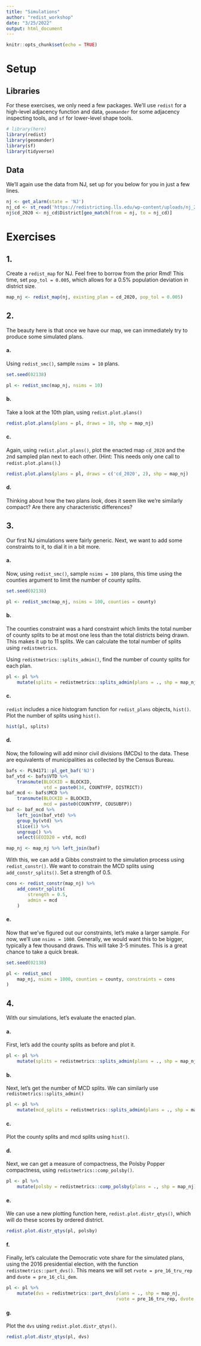 ```yaml
---
title: "Simulations"
author: "redist_workshop"
date: "3/25/2022"
output: html_document
---
```


```r
knitr::opts_chunk$set(echo = TRUE)
```

# Setup

## Libraries

For these exercises, we only need a few packages. We'll use `redist` for a high-level adjacency function and data, `geomander` for some adjacency inspecting tools, and `sf` for lower-level shape tools.
```r
# library(here)
library(redist)
library(geomander)
library(sf)
library(tidyverse)
```

## Data

We'll again use the data from NJ, set up for you below for you in just a few lines.

```r
nj <- get_alarm(state = 'NJ')
nj_cd <- st_read('https://redistricting.lls.edu/wp-content/uploads/nj_2020_congress_2021-12-22_2031-06-30.json')
nj$cd_2020 <- nj_cd$District[geo_match(from = nj, to = nj_cd)]
```

# Exercises

## 1.

Create a `redist_map` for NJ. Feel free to borrow from the prior Rmd! This time, set `pop_tol = 0.005`, which allows for a 0.5% population deviation in district size.

```r
map_nj <- redist_map(nj, existing_plan = cd_2020, pop_tol = 0.005)
```


## 2.

The beauty here is that once we have our map, we can immediately try to produce some simulated plans.

#### a.
Using `redist_smc()`, sample `nsims = 10` plans.

```r
set.seed(02138)
```


```r
pl <- redist_smc(map_nj, nsims = 10)
```

#### b.

Take a look at the 10th plan, using `redist.plot.plans()`

```r
redist.plot.plans(plans = pl, draws = 10, shp = map_nj)
```

#### c.

Again, using `redist.plot.plans()`, plot the enacted map `cd_2020` and the `2`nd sampled plan next to each other. (Hint: This needs only one call to `redist.plot.plans()`.)

```r
redist.plot.plans(plans = pl, draws = c('cd_2020', 2), shp = map_nj)
```

#### d.

Thinking about how the two plans _look_, does it seem like we're similarly compact? Are there any characteristic differences?


## 3.

Our first NJ simulations were fairly generic. Next, we want to add some constraints to it, to dial it in a bit more.

#### a.

Now, using `redist_smc()`, sample `nsims = 100` plans, this time using the counties argument to limit the number of county splits.

```r
set.seed(02138)
```


```r
pl <- redist_smc(map_nj, nsims = 100, counties = county)
```
#### b. 

The counties constraint was a hard constraint which limits the total number of county splits to be at most one less than the total districts being drawn. This makes it up to 11 splits. We can calculate the total number of splits using `redistmetrics`.

Using `redistmetrics::splits_admin()`, find the number of county splits for each plan.

```r
pl <- pl %>% 
    mutate(splits = redistmetrics::splits_admin(plans = ., shp = map_nj, admin = county))
```


#### c. 

`redist` includes a nice histogram function for `redist_plans` objects, `hist()`. Plot the number of splits using `hist()`.

```r
hist(pl, splits)
```


#### d.

Now, the following will add minor civil divisions (MCDs) to the data. These are equivalents of municipalities as collected by the Census Bureau.


```r
bafs <- PL94171::pl_get_baf('NJ')
baf_vtd <- bafs$VTD %>% 
    transmute(BLOCKID = BLOCKID,
              vtd = paste0(34, COUNTYFP, DISTRICT))
baf_mcd <- bafs$MCD %>% 
    transmute(BLOCKID = BLOCKID,
              mcd = paste0(COUNTYFP, COUSUBFP))
baf <- baf_mcd %>% 
    left_join(baf_vtd) %>% 
    group_by(vtd) %>% 
    slice(1) %>% 
    ungroup() %>% 
    select(GEOID20 = vtd, mcd)

map_nj <- map_nj %>% left_join(baf)
```
With this, we can add a Gibbs constraint to the simulation process using `redist_constr()`. We want to constrain the MCD splits using `add_constr_splits()`. Set a strength of 0.5.

```r
cons <- redist_constr(map_nj) %>% 
    add_constr_splits(
        strength = 0.5,
        admin = mcd
    )
```


#### e.

Now that we've figured out our constraints, let's make a larger sample. For now, we'll use `nsims = 1000`. Generally, we would want this to be bigger, typically a few thousand draws. This will take 3-5 minutes. This is a great chance to take a quick break.

```r
set.seed(02138)
```


```r
pl <- redist_smc(
    map_nj, nsims = 1000, counties = county, constraints = cons
)
```




## 4.

With our simulations, let's evaluate the enacted plan.

#### a.

First, let's add the county splits as before and plot it.

```r
pl <- pl %>% 
    mutate(splits = redistmetrics::splits_admin(plans = ., shp = map_nj, admin = county))
```

#### b.

Next, let's get the number of MCD splits. We can similarly use `redistmetrics::splits_admin()`

```r
pl <- pl %>% 
    mutate(mcd_splits = redistmetrics::splits_admin(plans = ., shp = map_nj, admin = mcd))
```

#### c.

Plot the county splits and mcd splits using `hist()`.


#### d.

Next, we can get a measure of compactness, the Polsby Popper compactness, using `redistmetrics::comp_polsby()`.

```r
pl <- pl %>% 
    mutate(polsby = redistmetrics::comp_polsby(plans = ., shp = map_nj))
```

#### e.

We can use a new plotting function here, `redist.plot.distr_qtys()`, which will do these scores by ordered district.

```r
redist.plot.distr_qtys(pl, polsby)
```



#### f.

Finally, let's calculate the Democratic vote share for the simulated plans, using the 2016 presidential election, with the function `redistmetrics::part_dvs()`. This means we will set `rvote = pre_16_tru_rep` and `dvote = pre_16_cli_dem`.

```r
pl <- pl %>% 
    mutate(dvs = redistmetrics::part_dvs(plans = ., shp = map_nj, 
                                         rvote = pre_16_tru_rep, dvote = pre_16_cli_dem))
```


#### g.

Plot the `dvs` using `redist.plot.distr_qtys()`.

```r
redist.plot.distr_qtys(pl, dvs)
```
